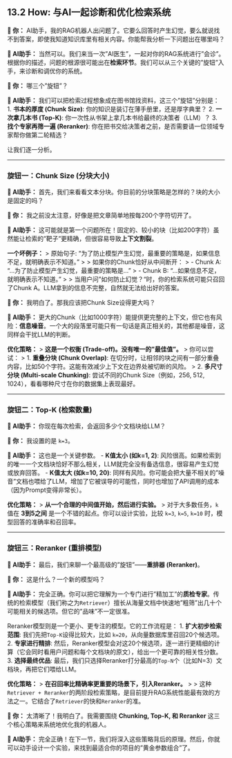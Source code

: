 ## 13.2 How: 与AI一起诊断和优化检索系统

::: {.callout-note title="与AI的探索之旅"}
**👤 你：**
AI助手，我的RAG机器人出问题了。它要么回答时产生幻觉，要么就说找不到答案，即使我知道知识库里有相关内容。你能帮我分析一下问题出在哪里吗？

**🤖 AI助手：**
当然可以。我们来当一次"AI医生"，一起对你的RAG系统进行"会诊"。根据你的描述，问题的根源很可能出在**检索环节**。我们可以从三个关键的"旋钮"入手，来诊断和调优你的系统。

**👤 你：**
哪三个"旋钮"？

**🤖 AI助手：**
我们可以把检索过程想象成在图书馆找资料，这三个"旋钮"分别是：
1.  **书本的厚度 (Chunk Size)**: 你的知识是装订在薄手册里，还是厚字典里？
2.  **一次拿几本书 (Top-K)**: 你一次性从书架上拿几本书给最终的决策者（LLM）？
3.  **找个专家再筛一遍 (Reranker)**: 你在把书交给决策者之前，是否需要请一位领域专家帮你做第二轮精选？

让我们逐一分析。

---

### 旋钮一：Chunk Size (分块大小)

**🤖 AI助手：**
首先，我们来看看文本分块。你目前的分块策略是怎样的？块的大小是固定的吗？

**👤 你：**
我之前没太注意，好像是把文章简单地按每200个字符切开了。

**🤖 AI助手：**
这可能就是第一个问题所在！固定的、较小的块（比如200字符）虽然能让检索的"靶子"更精确，但很容易导致**上下文割裂**。

**一个坏例子：**
> 原始句子: "为了防止模型产生幻觉，最重要的策略是，如果信息不足，就明确表示不知道。"
>
> 如果你的Chunk恰好从中间断开：
> -   Chunk A: "...为了防止模型产生幻觉，最重要的策略是..."
> -   Chunk B: "...如果信息不足，就明确表示不知道。"
>
> 当用户问"如何防止幻觉？"时，你的检索系统可能只召回了Chunk A。LLM拿到的信息不完整，自然就无法给出好的答案。

**👤 你：**
我明白了。那我应该把Chunk Size设得更大吗？

**🤖 AI助手：**
更大的Chunk（比如1000字符）能提供更完整的上下文，但它也有风险：**信息噪音**。一个大的段落里可能只有一句话是真正相关的，其他都是噪音，这同样会干扰LLM的判断。

**优化策略：**
> **这是一个权衡 (Trade-off)。没有唯一的"最佳值"。**
> 你可以尝试：
> 1.  **重叠分块 (Chunk Overlap)**: 在切分时，让相邻的块之间有一部分重叠内容，比如50个字符。这能有效减少上下文在边界处被切断的风险。
> 2.  **多尺寸分块 (Multi-scale Chunking)**: 尝试不同的Chunk Size（例如，256, 512, 1024），看看哪种尺寸在你的数据集上表现最好。

---

### 旋钮二：Top-K (检索数量)

**🤖 AI助手：**
你现在每次检索，会返回多少个文档块给LLM？

**👤 你：**
我设置的是 `k=3`。

**🤖 AI助手：**
这也是一个关键参数。
-   **K值太小 (如k=1, 2)**: 风险很高。如果检索到的唯一一个文档块恰好不那么相关，LLM就完全没有备选信息，很容易产生幻觉或放弃回答。
-   **K值太大 (如k=10, 20)**: 同样有风险。你可能会把大量不相关的"噪音"文档也喂给了LLM，增加了它被误导的可能性，同时也增加了API调用的成本（因为Prompt变得非常长）。

**优化策略：**
> **从一个合理的中间值开始，然后进行实验。**
> 对于大多数任务，`k` 值在 **3到5之间** 是一个不错的起点。你可以设计实验，比较 `k=3`, `k=5`, `k=10` 时，模型回答的准确率和召回率。

---

### 旋钮三：Reranker (重排模型)

**🤖 AI助手：**
最后，我们来聊一个最高级的"旋钮"——**重排器 (Reranker)**。

**👤 你：**
这是什么？一个新的模型吗？

**🤖 AI助手：**
完全正确。你可以把它理解为一个专门进行"精加工"的**质检专家**。传统的检索模型（我们称之为`Retriever`）擅长从海量文档中快速地"粗筛"出几十个可能相关的候选项。但它的"品味"不一定很准。

Reranker模型则是一个更小、更专注的模型。它的工作流程是：
1.  **扩大初步检索范围**: 我们先把`Top-K`设得比较大，比如 `k=20`，从向量数据库里召回20个候选项。
2.  **专家进行精排**: 然后，Reranker模型会对这20个候选项，逐一进行更精细的计算（它会同时看用户问题和每个文档块的原文），给出一个更可靠的相关性分数。
3.  **选择最终优品**: 最后，我们只选择Reranker打分最高的`Top-N`个（比如N=3）文档块，再把它们喂给LLM。

**优化策略：**
> **在召回率比精确率更重要的场景下，引入Reranker。**
>
> 这种`Retriever + Reranker`的两阶段检索策略，是目前提升RAG系统性能最有效的方法之一。它结合了`Retriever`的快和`Reranker`的准。

**👤 你：**
太清晰了！我明白了。我需要围绕 **Chunking, Top-K, 和 Reranker** 这三个核心策略来系统地优化我的机器人。

**🤖 AI助手：**
完全正确！在下一节，我们将深入这些策略背后的原理。然后，你就可以动手设计一个实验，来找到最适合你的项目的"黄金参数组合"了。
:::
